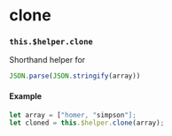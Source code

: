 
<Meta
  title="Internals | $helper / clone"
/>

# clone
### `this.$helper.clone`

Shorthand helper for

```js
JSON.parse(JSON.stringify(array))
```

#### Example
```js
let array = ["homer, "simpson"];
let cloned = this.$helper.clone(array);
```

